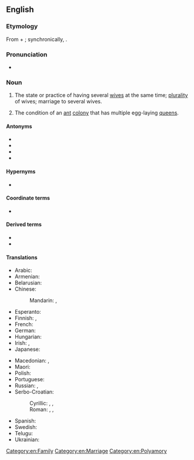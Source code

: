 ==English==

===Etymology===
From {{der|en|grc|πολύ||many}} + {{m|grc|γυνή||woman, wife}}; synchronically, {{affix|en|poly-|-gyny}}.

===Pronunciation===
* {{IPA|/pəˈlɪdʒɪnɪ/|lang=en}}

===Noun===
{{en-noun|~|polygynies}}

# The state or practice of having several [[wife|wives]] at the same time; [[plurality]] of wives; marriage to several wives.
#: {{cite-book|title={{w|The Principles of Sociology}} |author={{w|Herbert Spencer}} |year=1883 |page=685 |passage=We may infer that in most cases where '''polygyny''' exists, monogamy co-exists to a greater extent, and in all other cases to a considerable extent.}}
# The condition of an [[ant]] [[colony]] that has multiple egg-laying [[queen]]s.

====Antonyms====
* {{l|en|monogamy}}
* {{l|en|monogyny}}
* {{l|en|oligogyny}}
* {{l|en|polyandry}}

====Hypernyms====
* {{l|en|polygamy}}

====Coordinate terms====
* {{l|en|bigamy}}

====Derived terms====
* {{l|en|polygynist}}
* {{l|en|polygynous}}

====Translations====
{{trans-top|plurality of wives at the same time}}
* Arabic: {{t|ar|تَعَدُّد اَلزَّوْجَات|m}}
* Armenian: {{t+|hy|բազմակնություն}}
* Belarusian: {{t|be|многажо́нства|n}}
* Chinese:
*: Mandarin: {{t+|cmn|一夫多妻|tr=yī fū duō qī|sc=Hani}}, {{t+|cmn|一夫多妻制|tr=yī fū duō qī zhì|sc=Hani}}
* Esperanto: {{t|eo|poligamio}}
* Finnish: {{t|fi|monivaimoisuus}}, {{t+|fi|polygynia}}
* French: {{t+|fr|polygynie|f}}
* German: {{t+|de|Polygynie|f}}
* Hungarian: {{t|hu|többnejűség}}
* Irish: {{t|ga|polaigíneas|m}}, {{t|ga|il-leannántacht|f}}
* Japanese: {{t|ja|一夫多妻|tr=ippu-tasai}}
{{trans-mid}}
* Macedonian: {{t|mk|многуженство|n|tr=mnogužénstvo|sc=Cyrl}}, {{t|mk|полигинија|f|tr=poligínija|sc=Cyrl}}
* Maori: {{t|mi|tāne moe tokomaha}}
* Polish: {{t+|pl|poligynia|f}}
* Portuguese: {{t+|pt|poliginia|f}}
* Russian: {{t+|ru|многожёнство|n}}, {{t+|ru|полигини́я|f}}
* Serbo-Croatian:
*: Cyrillic: {{t|sh|многоже́нство|n|sc=Cyrl}}, {{t|sh|вишеженство|n|sc=Cyrl}}, {{t|sh|полигинија|f|sc=Cyrl}}
*: Roman: {{t+|sh|mnogožénstvo|n}}, {{t+|sh|višeženstvo|n}}, {{t+|sh|poligìnija|f}}
* Spanish: {{t+|es|poliginia|f}}
* Swedish: {{t+|sv|månggifte|n}}
* Telugu: {{t+|te|బహుభార్యాత్వము}}
* Ukrainian: {{t+|uk|багатоже́нство|n}}
{{trans-bottom}}

[[Category:en:Family]]
[[Category:en:Marriage]]
[[Category:en:Polyamory]]
